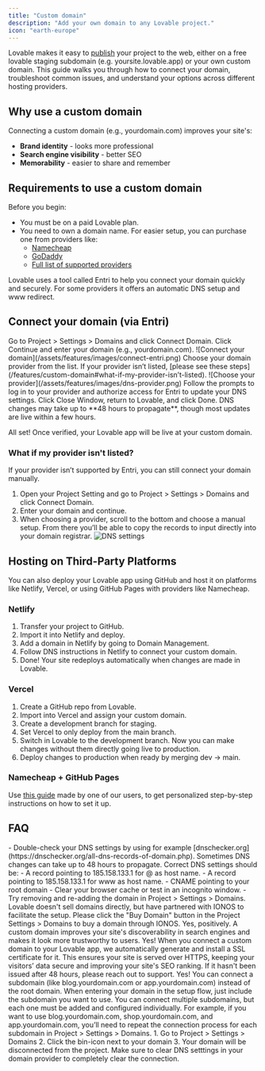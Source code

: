 ```yaml
---
title: "Custom domain"
description: "Add your own domain to any Lovable project."
icon: "earth-europe"
---
```


Lovable makes it easy to [publish](/features/deploy) your project to the web, either on a free lovable staging subdomain (e.g. yoursite.lovable.app) or your own custom domain. 
This guide walks you through how to connect your domain, troubleshoot common issues, and understand your options across different hosting providers.

## Why use a custom domain

Connecting a custom domain (e.g., yourdomain.com) improves your site's:
- **Brand identity** - looks more professional
- **Search engine visibility** - better SEO
- **Memorability** - easier to share and remember

## Requirements to use a custom domain

Before you begin:
- You must be on a paid Lovable plan.
- You need to own a domain name. For easier setup, you can purchase one from providers like:
  - [Namecheap](https://www.namecheap.com)
  - [GoDaddy](https://www.godaddy.com)
  - [Full list of supported providers](https://developers.entri.com/provider-list)

Lovable uses a tool called Entri to help you connect your domain quickly and securely. For some providers it offers an automatic DNS setup and www redirect.

## Connect your domain (via Entri)

<Steps>
  <Step title="Open your Project Settings">
    Go to Project > Settings > Domains and click Connect Domain.
  </Step>
  <Step title="Continue Setup">
    Click Continue and enter your domain (e.g., yourdomain.com).
    ![Connect your domain](/assets/features/images/connect-entri.png)
  </Step>
  <Step title="Select Your DNS Provider">
     Choose your domain provider from the list. If your provider isn’t listed, [please see these steps](/features/custom-domain#what-if-my-provider-isn’t-listed).
     ![Choose your provider](/assets/features/images/dns-provider.png)
  </Step>
  <Step title="Authorize with Entri">
     Follow the prompts to log in to your provider and authorize access for Entri to update your DNS settings.
  </Step>
  <Step title="Close and Complete">
    Click Close Window, return to Lovable, and click Done.
  </Step>
</Steps>

<Warning>
DNS changes may take up to **48 hours to propagate**, though most updates are live within a few hours.
</Warning>

All set! Once verified, your Lovable app will be live at your custom domain.

### What if my provider isn't listed?

If your provider isn’t supported by Entri, you can still connect your domain manually.
1. Open your Project Setting and go to Project > Settings > Domains and click Connect Domain.
2. Enter your domain and continue.
3. When choosing a provider, scroll to the bottom and choose a manual setup. 
    From there you’ll be able to copy the records to input directly into your domain registrar.
    ![DNS settings](/assets/features/images/dns-settings.png)

## Hosting on Third-Party Platforms

You can also deploy your Lovable app using GitHub and host it on platforms like Netlify, Vercel, or using GitHub Pages with providers like Namecheap.

### Netlify
1. Transfer your project to GitHub. 
2. Import it into Netlify and deploy.
3. Add a domain in Netlify by going to Domain Management.
4. Follow DNS instructions in Netlify to connect your custom domain.
5. Done! Your site redeploys automatically when changes are made in Lovable.

### Vercel
1. Create a GitHub repo from Lovable.
2. Import into Vercel and assign your custom domain. 
3. Create a development branch for staging.
4. Set Vercel to only deploy from the main branch.
5. Switch in Lovable to the development branch. Now you can make changes without them directly going live to production. 
6. Deploy changes to production when ready by merging dev → main.

### Namecheap + GitHub Pages
Use [this guide](https://custom-domain.lovable.app/) made by one of our users, to get personalized step-by-step instructions on how to set it up.

## FAQ
<AccordionGroup>
  <Accordion title="My custom domain is connected, but my site isn't live. What should I do?">
  - Double-check your DNS settings by using for example [dnschecker.org](https://dnschecker.org/all-dns-records-of-domain.php). 
  Sometimes DNS changes can take up to 48 hours to propagate. Correct DNS settings should be: 
    - A record pointing to 185.158.133.1 for @ as host name.
    - A record pointing to 185.158.133.1 for www as host name. 
    - CNAME pointing to your root domain
  - Clear your browser cache or test in an incognito window.
  - Try removing and re-adding the domain in Project > Settings > Domains.
  </Accordion>
  <Accordion title="Can I buy a domain through Lovable?">
    Lovable doesn't sell domains directly, but have partnered with IONOS to facilitate the setup. 
    Please click the "Buy Domain" button in the Project Settings > Domains to buy a domain through IONOS. 
  </Accordion>
  <Accordion title="Will connecting a custom domain affect my SEO?">
    Yes, positively. A custom domain improves your site's discoverability in search engines and makes it look more trustworthy to users.
  </Accordion>
  <Accordion title="Does Lovable provide an SSL certificate for my custom domain?">
    Yes! When you connect a custom domain to your Lovable app, we automatically generate and install a SSL certificate for it. 
    This ensures your site is served over HTTPS, keeping your visitors’ data secure and improving your site's SEO ranking. 
   If it hasn't been issued after 48 hours, please reach out to support. 
  </Accordion>
  <Accordion title="Can I connect a subdomain instead of a full domain?">
     Yes! You can connect a subdomain (like blog.yourdomain.com or app.yourdomain.com) instead of the root domain. 
    When entering your domain in the setup flow, just include the subdomain you want to use.
  </Accordion>
    <Accordion title="Can I connect multiple subdomains to my Lovable project?">
    You can connect multiple subdomains, but each one must be added and configured individually. 
For example, if you want to use blog.yourdomain.com, shop.yourdomain.com, and app.yourdomain.com, you’ll need to repeat the connection process for each subdomain in Project > Settings > Domains.
  </Accordion>
  <Accordion title="How do I remove a custom domain?">
  1. Go to Project > Settings > Domains
  2. Click the bin-icon next to your domain
  3. Your domain will be disconnected from the project. Make sure to clear DNS setttings in your domain provider to completely clear the connection. 
  </Accordion>
</AccordionGroup>